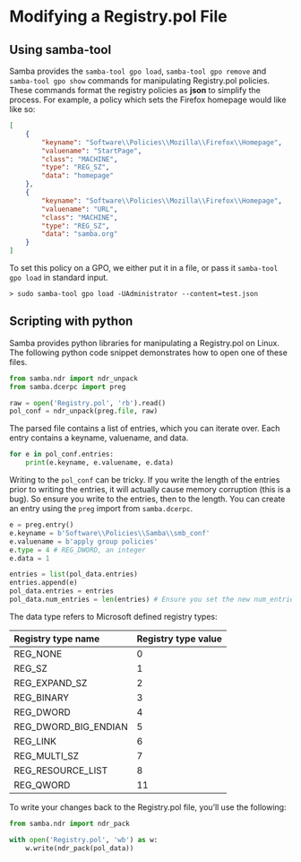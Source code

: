 # Modifying a Registry.pol File {#regpol}

## Using samba-tool

Samba provides the `samba-tool gpo load`, `samba-tool gpo remove` and `samba-tool gpo show` commands for manipulating Registry.pol policies. These commands format the registry policies as **json** to simplify the process. For example, a policy which sets the Firefox homepage would like like so:

```json
[
    {
        "keyname": "Software\\Policies\\Mozilla\\Firefox\\Homepage",
        "valuename": "StartPage",
        "class": "MACHINE",
        "type": "REG_SZ",
        "data": "homepage"
    },
    {
        "keyname": "Software\\Policies\\Mozilla\\Firefox\\Homepage",
        "valuename": "URL",
        "class": "MACHINE",
        "type": "REG_SZ",
        "data": "samba.org"
    }
]
```

To set this policy on a GPO, we either put it in a file, or pass it `samba-tool gpo load` in standard input.

```
> sudo samba-tool gpo load -UAdministrator --content=test.json
```

## Scripting with python

Samba provides python libraries for manipulating a Registry.pol on Linux. The following python code snippet demonstrates how to open one of these files.

```python
from samba.ndr import ndr_unpack
from samba.dcerpc import preg

raw = open('Registry.pol', 'rb').read()
pol_conf = ndr_unpack(preg.file, raw)
```

The parsed file contains a list of entries, which you can iterate over. Each entry contains a keyname, valuename, and data.

```python
for e in pol_conf.entries:
    print(e.keyname, e.valuename, e.data)
```

Writing to the `pol_conf` can be tricky. If you write the length of the entries prior to writing the entries, it will actually cause memory corruption (this is a bug). So ensure you write to the entries, then to the length. You can create an entry using the `preg` import from `samba.dcerpc`.

```python
e = preg.entry()
e.keyname = b'Software\\Policies\\Samba\\smb_conf'
e.valuename = b'apply group policies'
e.type = 4 # REG_DWORD, an integer
e.data = 1

entries = list(pol_data.entries)
entries.append(e)
pol_data.entries = entries
pol_data.num_entries = len(entries) # Ensure you set the new num_entries last
```

The data type refers to Microsoft defined registry types:

<table>
 <thead>
  <tr>
   <th style="text-align:left;">Registry type name</th>
   <th style="text-align:left;">Registry type value</th>
  </tr>
 </thead>
<tbody>
  <tr>
   <td>REG\_NONE</td>
   <td>0</td>
  </tr>
  <tr>
   <td>REG\_SZ</td>
   <td>1</td>
  </tr>
  <tr>
   <td>REG\_EXPAND\_SZ</td>
   <td>2</td>
  </tr>
  <tr>
   <td>REG\_BINARY</td>
   <td>3</td>
  </tr>
  <tr>
   <td>REG\_DWORD</td>
   <td>4</td>
  </tr>
  <tr>
   <td>REG\_DWORD\_BIG\_ENDIAN</td>
   <td>5</td>
  </tr>
  <tr>
   <td>REG\_LINK</td>
   <td>6</td>
  </tr>
  <tr>
   <td>REG\_MULTI\_SZ</td>
   <td>7</td>
  </tr>
  <tr>
   <td>REG\_RESOURCE\_LIST</td>
   <td>8</td>
  </tr>
  <tr>
   <td>REG\_QWORD</td>
   <td>11</td>
  </tr>
</tbody>
</table>

To write your changes back to the Registry.pol file, you'll use the following:

```python
from samba.ndr import ndr_pack

with open('Registry.pol', 'wb') as w:
    w.write(ndr_pack(pol_data))
```

